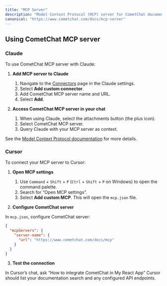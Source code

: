 ```yaml
---
title: "MCP Server"
description: "Model Context Protocol (MCP) server for CometChat documentation and APIs"
canonical: "https://www.cometchat.com/docs/mcp-server"
---
```


## Using CometChat MCP server

### Claude

To use CometChat MCP server with Claude:

1. **Add MCP server to Claude**
   1. Navigate to the [Connectors](https://claude.ai) page in the Claude settings.
   2. Select **Add custom connector**.
   3. Add CometChat MCP server name and URL.
   4. Select **Add**.

2. **Access CometChat MCP server in your chat**
   1. When using Claude, select the attachments button (the plus icon).
   2. Select CometChat MCP server.
   3. Query Claude with your MCP server as context.

See the [Model Context Protocol documentation](https://modelcontextprotocol.io/) for more details.

### Cursor

To connect your MCP server to Cursor:

1. **Open MCP settings**
   1. Use `Command` + `Shift` + `P` (`Ctrl` + `Shift` + `P` on Windows) to open the command palette.
   2. Search for “Open MCP settings”.
   3. Select **Add custom MCP**. This will open the `mcp.json` file.

2. **Configure CometChat server**

In `mcp.json`, configure CometChat server:

```json
{
  "mcpServers": {
    "server-name": {
      "url": "https://www.cometchat.com/docs/mcp"
    }
  }
}
```

3. **Test the connection**

In Cursor’s chat, ask “How to integrate CometChat in My React App” Cursor should list your documentation search and any configured API endpoints.
